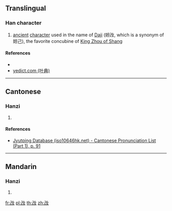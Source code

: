 {{character info/new}}
==Translingual==

===Han character===
{{Han char|rn=38|rad=女|as=03|sn=6|four=14740|canj=SUV,XSUV|ids=⿰己女}}

# [[ancient]] [[character]] used in the name of [[w:Daji|Daji]] (妲妀, which is a synonym of 妲己), the favorite concubine of [[w:King Zhou of Shang|King Zhou of Shang]]

====References====
* {{Han ref|kx=0255.170|dkj=06062|hdz=21027.120|uh=5980|ud=22912|bh=C9CC|bd=51660}}
* [http://yedict.com/htm/59/5980.htm yedict.com (叶典)]

----

==Cantonese==

===Hanzi===
{{yue-hanzi|jyut=[[gei2]]|y=gei2}}

# {{defn|lang=yue|sort=女03}}

====References====
* [http://www.iso10646hk.net/jp/document/download.jsp Jyutping Database (iso10646hk.net) - Cantonese Pronunciation List (Part 1), p. 91]

----

==Mandarin==

===Hanzi===
{{cmn-hanzi|pin=[[jǐ]] ([[ji3]])|wg=chi<sup>3</sup>}}

# {{defn|lang=cmn|sort=女03}}

[[fr:妀]]
[[pl:妀]]
[[th:妀]]
[[zh:妀]]